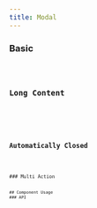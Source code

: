```yaml
---
title: Modal
---
```






### Basic
<SBasic client:only="vue" class="mt-4" />
<Code code={SBasicRaw} lang="vue" title="basic.vue" />

### Long Content
<SContent client:only="vue" class="mt-4" />
<Code code={SContentRaw} lang="vue" title="longContent.vue" />

### Automatically Closed
<SClos client:only="vue" class="mt-4" />
<Code code={SClosRaw} lang="vue" title="autoClos.vue" />
### Multi Action
<SAction client:only="vue" class="mt-4" />
<Code code={SActionRaw} lang="vue" title="multiAction.vue" />
## Component Usage
### API
<Tabs>
    <TabItem label="Properties">
        <ApiProperties client:only="vue" />
    </TabItem>
    <TabItem label="Slots">
        <ApiSlots client:only="vue" />
    </TabItem>
    <TabItem label="Events">
        <ApiEvents client:only="vue" />
    </TabItem>
    <TabItem label="Methods">
        <ApiMethods client:only="vue" />
    </TabItem>
</Tabs>